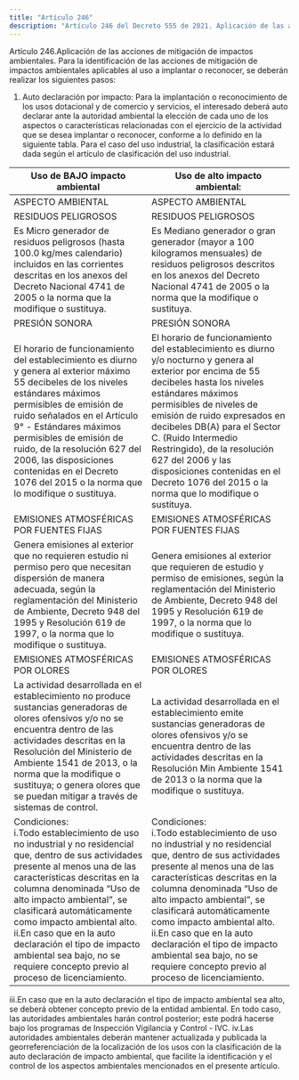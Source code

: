 ```yaml
---
title: "Artículo 246"
description: "Artículo 246 del Decreto 555 de 2021. Aplicación de las acciones de mitigación de impactos ambientales."
---
```


Artículo 246.Aplicación de las acciones de mitigación de impactos ambientales. Para la identificación de las acciones de mitigación de impactos ambientales aplicables al uso a implantar o reconocer, se deberán realizar los siguientes pasos:
 
1. Auto declaración por impacto: Para la implantación o reconocimiento de los usos dotacional y de comercio y servicios, el interesado deberá auto declarar ante la autoridad ambiental la elección de cada uno de los aspectos o características relacionadas con el ejercicio de la actividad que se desea implantar o reconocer, conforme a lo definido en la siguiente tabla. Para el caso del uso industrial, la clasificación estará dada según el artículo de clasificación del uso industrial.
 

| Uso de BAJO impacto ambiental | Uso de alto impacto ambiental: |
| --- | --- |
| ASPECTO AMBIENTAL | ASPECTO AMBIENTAL |
| RESIDUOS PELIGROSOS | RESIDUOS PELIGROSOS |
| Es Micro generador de residuos peligrosos (hasta 100.0 kg/mes calendario) incluidos en las corrientes descritas en los anexos del Decreto Nacional 4741 de 2005 o la norma que la modifique o sustituya. | Es Mediano generador o gran generador (mayor a 100 kilogramos mensuales) de residuos peligrosos descritos en los anexos del Decreto Nacional 4741 de 2005 o la norma que la modifique o sustituya. |
| PRESIÓN SONORA | PRESIÓN SONORA |
| El horario de funcionamiento del establecimiento es diurno y genera al exterior máximo 55 decibeles de los niveles estándares máximos permisibles de emisión de ruido señalados en el Artículo 9° - Estándares máximos permisibles de emisión de ruido, de la resolución 627 del 2006, las disposiciones contenidas en el Decreto 1076 del 2015 o la norma que lo modifique o sustituya. | El horario de funcionamiento del establecimiento es diurno y/o nocturno y genera al exterior por encima de 55 decibeles hasta los niveles estándares máximos permisibles de niveles de emisión de ruido expresados en decibeles DB(A) para el Sector C. (Ruido Intermedio Restringido), de la resolución 627 del 2006 y las disposiciones contenidas en el Decreto 1076 del 2015 o la norma que lo modifique o sustituya. |
| EMISIONES ATMOSFÉRICAS POR FUENTES FIJAS | EMISIONES ATMOSFÉRICAS POR FUENTES FIJAS |
| Genera emisiones al exterior que no requieren estudio ni permiso pero que necesitan dispersión de manera adecuada, según la reglamentación del Ministerio de Ambiente, Decreto 948 del 1995 y Resolución 619 de 1997, o la norma que lo modifique o sustituya. | Genera emisiones al exterior que requieren de estudio y permiso de emisiones, según la reglamentación del Ministerio de Ambiente, Decreto 948 del 1995 y Resolución 619 de 1997, o la norma que lo modifique o sustituya. |
| EMISIONES ATMOSFÉRICAS POR OLORES | EMISIONES ATMOSFÉRICAS POR OLORES |
| La actividad desarrollada en el establecimiento no produce sustancias generadoras de olores ofensivos y/o no se encuentra dentro de las actividades descritas en la Resolución del Ministerio de Ambiente 1541 de 2013, o la norma que la modifique o sustituya; o genera olores que se puedan mitigar a través de sistemas de control. | La actividad desarrollada en el establecimiento emite sustancias generadoras de olores ofensivos y/o se encuentra dentro de las actividades descritas en la Resolución Min Ambiente 1541 de 2013 o la norma que la modifique o sustituya. |
| Condiciones: <br> i.Todo establecimiento de uso no industrial y no residencial que, dentro de sus actividades presente al menos una de las características descritas en la columna denominada “Uso de alto impacto ambiental”, se clasificará automáticamente como impacto ambiental alto. <br> ii.En caso que en la auto declaración el tipo de impacto ambiental sea bajo, no se requiere concepto previo al proceso de licenciamiento. | Condiciones: <br> i.Todo establecimiento de uso no industrial y no residencial que, dentro de sus actividades presente al menos una de las características descritas en la columna denominada “Uso de alto impacto ambiental”, se clasificará automáticamente como impacto ambiental alto. <br> ii.En caso que en la auto declaración el tipo de impacto ambiental sea bajo, no se requiere concepto previo al proceso de licenciamiento. |


iii.En caso que en la auto declaración el tipo de impacto ambiental sea alto, se deberá obtener concepto previo de la entidad ambiental. En todo caso, las autoridades ambientales harán control posterior; este podrá hacerse bajo los programas de Inspección Vigilancia y Control - IVC.
iv.Las autoridades ambientales deberán mantener actualizada y publicada la georreferenciación de la localización de los usos con la clasificación de la auto declaración de impacto ambiental, que facilite la identificación y el control de los aspectos ambientales mencionados en el presente artículo.